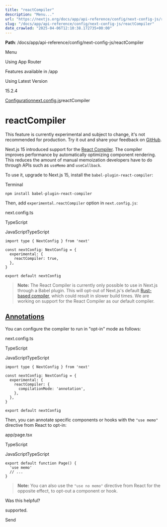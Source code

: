 ---
title: "reactCompiler"
description: "Menu..."
url: "https://nextjs.org/docs/app/api-reference/config/next-config-js/reactCompiler"
slug: "/docs/app/api-reference/config/next-config-js/reactCompiler"
date_crawled: "2025-04-06T12:10:38.172735+00:00"
---

**Path**: /docs/app/api-reference/config/next-config-js/reactCompiler

Menu

Using App Router

Features available in /app

Using Latest Version

15.2.4

[Configuration](/docs/app/api-reference/config)[next.config.js](/docs/app/api-reference/config/next-config-js)reactCompiler

# reactCompiler

This feature is currently experimental and subject to change, it's not recommended for production. Try it out and share your feedback on [GitHub](https://github.com/vercel/next.js/issues).

Next.js 15 introduced support for the [React Compiler](https://react.dev/learn/react-compiler). The compiler improves performance by automatically optimizing component rendering. This reduces the amount of manual memoization developers have to do through APIs such as `useMemo` and `useCallback`.

To use it, upgrade to Next.js 15, install the `babel-plugin-react-compiler`:

Terminal

```
npm install babel-plugin-react-compiler
```

Then, add `experimental.reactCompiler` option in `next.config.js`:

next.config.ts

TypeScript

JavaScriptTypeScript

```
import type { NextConfig } from 'next'
 
const nextConfig: NextConfig = {
  experimental: {
    reactCompiler: true,
  },
}
 
export default nextConfig
```

> **Note:** The React Compiler is currently only possible to use in Next.js through a Babel plugin. This will opt-out of Next.js's default [Rust-based compiler](/docs/architecture/nextjs-compiler), which could result in slower build times. We are working on support for the React Compiler as our default compiler.

## [Annotations](#annotations)

You can configure the compiler to run in "opt-in" mode as follows:

next.config.ts

TypeScript

JavaScriptTypeScript

```
import type { NextConfig } from 'next'
 
const nextConfig: NextConfig = {
  experimental: {
    reactCompiler: {
      compilationMode: 'annotation',
    },
  },
}
 
export default nextConfig
```

Then, you can annotate specific components or hooks with the `"use memo"` directive from React to opt-in:

app/page.tsx

TypeScript

JavaScriptTypeScript

```
export default function Page() {
  'use memo'
  // ...
}
```

> **Note:** You can also use the `"use no memo"` directive from React for the opposite effect, to opt-out a component or hook.

Was this helpful?

supported.

Send